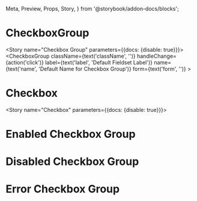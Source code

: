   Meta,
  Preview,
  Props,
  Story,
} from '@storybook/addon-docs/blocks';


<Meta component={CheckboxGroup} title="Components/Molecules/Form Controls/Checkbox Group"/>

# CheckboxGroup
<Description of={CheckboxGroup}/>
<Props of={CheckboxGroup}/>

<Story name="Checkbox Group" parameters={{docs: {disable: true}}}>
  <CheckboxGroup 
    className={text('className', '')}
    handleChange={action('click')}
    label={text('label', 'Default Fieldset Label')}
    name={text('name', 'Default Name for Checkbox Group')}
    form={text('form', '')}
    >
    <Checkbox 
      label='label 1'
      value='value 1'
    />
    <Checkbox 
      label='label 2'
      value='value 2'
    />
  </CheckboxGroup>
</Story>

# Checkbox 
<Decription of={Checkbox} />
<Props of={Checkbox}/>

<Story name="Checkbox" parameters={{docs: {disable: true}}}>
  <form>
    <CheckboxGroup 
    handleChange={action('click')}
    label='label for checkbox'
    name='name for checkbox'
    >
      <Checkbox
        label={text('label', 'Default Checkbox Label 1')}
        value={text('value', 'value1')}
      />
    </CheckboxGroup>
  </form>
</Story>

# Enabled Checkbox Group 
<Preview>
  <Story name="Enabled Checkbox Group">
    <form>
      <CheckboxGroup 
        label="Label Goes Here"
        name="checkboxGroupName1"
        form="formName1"
        defaultValue={["option1", "option2"]}
      >
        <Checkbox 
         label="Option 1"
         value="option1"
         name="check1"
        />
        <Checkbox 
          label="Option 2"
          value="option2"
          name="check2"
        />
        <Checkbox 
         label="Option 3"
         value="option3"
         name="check3"
        />
        <Checkbox 
          label="Option 4"
          value="option4"
          name="check4"
        />
      </CheckboxGroup>
    </form>
  </Story>
</Preview>

# Disabled Checkbox Group 
<Preview>
  <Story name="Disabled Checkbox Group">
    <form>
      <CheckboxGroup 
        label="Label Goes Here"
        name="checkboxGroupName2"
        handleChange={action('changed')}
        form="formName2"
        defaultValue="option1"
        disabled
      >
        <Checkbox 
         label="Option 1"
         value="option1"
        />
        <Checkbox 
          label="Option 2"
          value="option2"
        />
        <Checkbox 
         label="Option 3"
         value="option3"
        />
        <Checkbox 
          label="Option 4"
          value="option4"
        />
      </CheckboxGroup>
    </form>
  </Story>
</Preview>

# Error Checkbox Group 
<Preview>
  <Story name="Error Checkbox Group">
    <form>
      <CheckboxGroup 
        label="Label Goes Here"
        name="checkboxGroupName2"
        handleChange={action('changed')}
        form="formName2"
        error="Error message"
      >
        <Checkbox 
         label="Option 1"
         value="option1"
        />
        <Checkbox 
          label="Option 2"
          value="option2"
        />
           <Checkbox 
         label="Option 3"
         value="option3"
        />
        <Checkbox 
          label="Option 4"
          value="option4"
        />
      </CheckboxGroup>
    </form>
  </Story>
</Preview>
